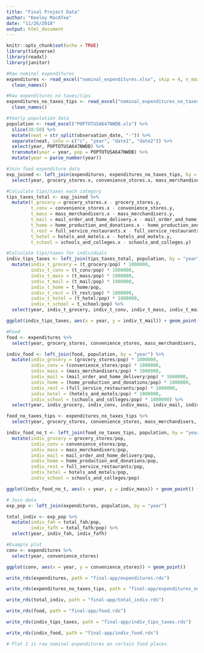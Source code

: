 ```yaml
---
title: "Final Project Data"
author: "Keeley MacAfee"
date: "11/26/2018"
output: html_document
---
```


```r
knitr::opts_chunk$set(echo = TRUE)
library(tidyverse)
library(readxl)
library(janitor)
```

```r
#Raw nominal expenditures 
expenditures <- read_excel("nominal_expenditures.xlsx", skip = 4, n_max = 21) %>%
  clean_names()

#Raw expenditures no taxes/tips
expenditures_no_taxes_tips <- read_excel("nominal_expenditures_no_taxes_tips.xlsx", skip = 4, n_max = 21) %>%
  clean_names()

#Yearly population data
population <- read_excel("POPTOTUSA647NWDB.xls") %>%
  slice(38:58) %>%
  mutate(neat = str_split(observation_date, "-")) %>%
  separate(neat, into = c("c", "year", "date1", "date2")) %>%
  select(year, POPTOTUSA647NWDB) %>%
  transmute(year = year, pop = POPTOTUSA647NWDB) %>%
  mutate(year = parse_number(year))

#Join food expenditure data
exp_joined <- left_join(expenditures, expenditures_no_taxes_tips, by = "year") %>%
  select(year, grocery_stores.x, convenience_stores.x, mass_merchandisers.x, mail_order_and_home_delivery.x, home_production_and_donations.x, full_service_restaurants.x, hotels_and_motels.x, schools_and_colleges.x, grocery_stores.y, convenience_stores.y, mass_merchandisers.y, mail_order_and_home_delivery.y, home_production_and_donations.y, full_service_restaurants.y, hotels_and_motels.y, schools_and_colleges.y)

#Calculate tips/taxes each category 
tips_taxes_total <- exp_joined %>%
  mutate(t_grocery = grocery_stores.x - grocery_stores.y,
         t_conv = convenience_stores.x - convenience_stores.y,
         t_mass = mass_merchandisers.x - mass_merchandisers.y,
         t_mail = mail_order_and_home_delivery.x - mail_order_and_home_delivery.y,
         t_home = home_production_and_donations.x - home_production_and_donations.y,
         t_rest = full_service_restaurants.x - full_service_restaurants.y,
         t_hotel = hotels_and_motels.x - hotels_and_motels.y, 
         t_school = schools_and_colleges.x - schools_and_colleges.y)

#Calculate tips/taxes for individuals
indiv_tips_taxes <- left_join(tips_taxes_total, population, by = "year") %>%
  mutate(indiv_t_grocery = (t_grocery/pop) * 1000000,
         indiv_t_conv = (t_conv/pop) * 1000000,
         indiv_t_mass = (t_mass/pop) * 1000000,
         indiv_t_mail = (t_mail/pop) * 1000000,
         indiv_t_home = t_home/pop,
         indiv_t_rest = (t_rest/pop) * 1000000,
         indiv_t_hotel = (t_hotel/pop) * 1000000,
         indiv_t_school = t_school/pop) %>%
  select(year, indiv_t_grocery, indiv_t_conv, indiv_t_mass, indiv_t_mail, indiv_t_home, indiv_t_rest, indiv_t_hotel, indiv_t_school)

ggplot(indiv_tips_taxes, aes(x = year, y = indiv_t_mail)) + geom_point() + geom_smooth()

```



```r
#Food 
food <- expenditures %>%
  select(year, grocery_stores, convenience_stores, mass_merchandisers, mail_order_and_home_delivery, home_production_and_donations, full_service_restaurants, hotels_and_motels, schools_and_colleges)

indiv_food <- left_join(food, population, by = "year") %>%
  mutate(indiv_grocery = (grocery_stores/pop) * 1000000,
         indiv_conv = (convenience_stores/pop) * 1000000,
         indiv_mass = (mass_merchandisers/pop) * 1000000,
         indiv_mail = (mail_order_and_home_delivery/pop) * 1000000,
         indiv_home = (home_production_and_donations/pop) * 1000000,
         indiv_rest = (full_service_restaurants/pop) * 1000000,
         indiv_hotel = (hotels_and_motels/pop) * 1000000, 
         indiv_school = (schools_and_colleges/pop) * 1000000) %>%
  select(year, indiv_grocery, indiv_conv, indiv_mass, indiv_mail, indiv_home, indiv_rest, indiv_hotel, indiv_school)

food_no_taxes_tips <- expenditures_no_taxes_tips %>%
  select(year, grocery_stores, convenience_stores, mass_merchandisers, mail_order_and_home_delivery, home_production_and_donations, full_service_restaurants, hotels_and_motels, schools_and_colleges)

indiv_food_no_t <- left_join(food_no_taxes_tips, population, by = "year") %>%
  mutate(indiv_grocery = grocery_stores/pop,
         indiv_conv = convenience_stores/pop,
         indiv_mass = mass_merchandisers/pop,
         indiv_mail = mail_order_and_home_delivery/pop,
         indiv_home = home_production_and_donations/pop,
         indiv_rest = full_service_restaurants/pop,
         indiv_hotel = hotels_and_motels/pop, 
         indiv_school = schools_and_colleges/pop)

ggplot(indiv_food_no_t, aes(x = year, y = indiv_mass)) + geom_point() + geom_smooth()
```

```r
# Join data
exp_pop <- left_join(expenditures, population, by = "year")

total_indiv <- exp_pop %>%
  mutate(indiv_fah = total_fah/pop,
         indiv_fafh = total_fafh/pop) %>%
  select(year, indiv_fah, indiv_fafh)

```


```r
#Example plot
conv <- expenditures %>%
  select(year, convenience_stores)

ggplot(conv, aes(x = year, y = convenience_stores)) + geom_point()
```


```r
write_rds(expenditures, path = "final-app/expenditures.rds")

write_rds(expenditures_no_taxes_tips, path = "final-app/expenditures_no_taxes_tips.rds")

write_rds(total_indiv, path = "final-app/total_indiv.rds")

write_rds(food, path = "final-app/food.rds")

write_rds(indiv_tips_taxes, path = "final-app/indiv_tips_taxes.rds")

write_rds(indiv_food, path = "final-app/indiv_food.rds")
```


```r
# Plot 1 is raw nominal expenditures on certain food places. 
```


